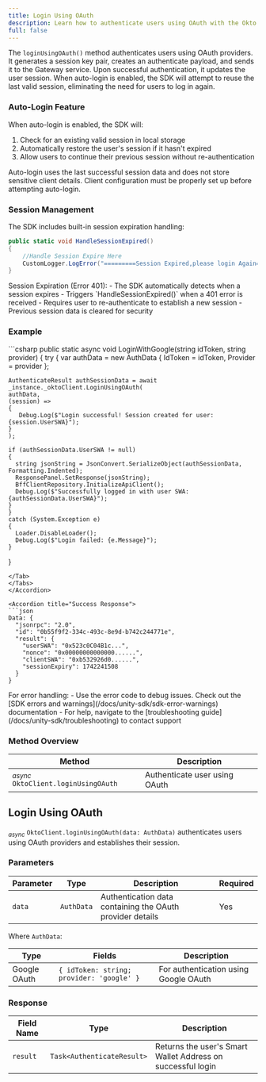 ```yaml
---
title: Login Using OAuth
description: Learn how to authenticate users using OAuth with the Okto SDK.
full: false
---
```




The `loginUsingOAuth()` method authenticates users using OAuth providers. It generates a session key pair, creates an authenticate payload, and sends it to the Gateway service. Upon successful authentication, it updates the user session. When auto-login is enabled, the SDK will attempt to reuse the last valid session, eliminating the need for users to log in again.

### Auto-Login Feature

When auto-login is enabled, the SDK will:
1. Check for an existing valid session in local storage
2. Automatically restore the user's session if it hasn't expired
3. Allow users to continue their previous session without re-authentication

<Callout type="info">
Auto-login uses the last successful session data and does not store sensitive client details. Client configuration must be properly set up before attempting auto-login.
</Callout>

### Session Management

The SDK includes built-in session expiration handling:

```csharp
public static void HandleSessionExpired()
{
    //Handle Session Expire Here
    CustomLogger.LogError("=========Session Expired,please login Again===========");
}
```

<Callout type="warning">
Session Expiration (Error 401):
- The SDK automatically detects when a session expires
- Triggers `HandleSessionExpired()` when a 401 error is received
- Requires user to re-authenticate to establish a new session
- Previous session data is cleared for security
</Callout>


### Example

<Accordions defaultValue="Usage">
<Accordion title="Usage">
<Tabs items={['C#']}>
<Tab value="C#">
```csharp
public static async void LoginWithGoogle(string idToken, string provider)
{
  try
  {
    var authData = new AuthData
    {
      IdToken = idToken,
      Provider = provider
    };

    AuthenticateResult authSessionData = await _instance._oktoClient.LoginUsingOAuth(
    authData,
    (session) =>
    {
       Debug.Log($"Login successful! Session created for user: {session.UserSWA}");
    }
    );

    if (authSessionData.UserSWA != null)
    {
      string jsonString = JsonConvert.SerializeObject(authSessionData, Formatting.Indented);
      ResponsePanel.SetResponse(jsonString);
      BffClientRepository.InitializeApiClient();
      Debug.Log($"Successfully logged in with user SWA: {authSessionData.UserSWA}");
    }
    }
    catch (System.Exception e)
    {
      Loader.DisableLoader();
      Debug.Log($"Login failed: {e.Message}");
    }
}
```
</Tab>
</Tabs>
</Accordion>

<Accordion title="Success Response">
```json
Data: {
  "jsonrpc": "2.0",
  "id": "0b55f9f2-334c-493c-8e9d-b742c244771e",
  "result": {
    "userSWA": "0x523c0C04B1c...",
    "nonce": "0x00000000000000......",
    "clientSWA": "0xb532926d0......",
    "sessionExpiry": 1742241508
  }
}
```
</Accordion>
</Accordions>

<Callout title="Note" type="info">
For error handling:
- Use the error code to debug issues. Check out the [SDK errors and warnings](/docs/unity-sdk/sdk-error-warnings) documentation
- For help, navigate to the [troubleshooting guide](/docs/unity-sdk/troubleshooting) to contact support
</Callout>

### Method Overview

| Method | Description |
|---------|-------------|
| <sub><i>async</i></sub> `OktoClient.loginUsingOAuth` | Authenticate user using OAuth |

<div className="method-box">

## Login Using OAuth

<sub><i>async</i></sub> `OktoClient.loginUsingOAuth(data: AuthData)` authenticates users using OAuth providers and establishes their session.

### Parameters

| Parameter | Type | Description | Required |
|-----------|------|-------------|----------|
| `data` | `AuthData` | Authentication data containing the OAuth provider details | Yes |

Where `AuthData`:

| Type | Fields | Description |
|------|--------|-------------|
| Google OAuth | `{ idToken: string; provider: 'google' }` | For authentication using Google OAuth |

### Response

<Callout title="Success Response">

| Field Name | Type | Description |
|------------|------|-------------|
| `result` | `Task<AuthenticateResult>` | Returns the user's Smart Wallet Address on successful login |

</Callout>

</div>